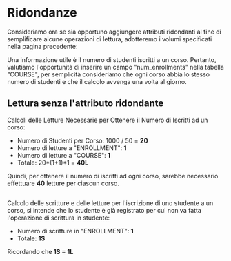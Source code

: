 # Ridondanze

Consideriamo ora se sia opportuno aggiungere attributi ridondanti al fine di semplificare alcune operazioni di lettura, adotteremo i volumi specificati nella pagina precedente:

Una informazione utile è il numero di studenti iscritti a un corso. Pertanto, valutiamo l'opportunità di inserire un campo "num_enrollments" nella tabella "COURSE", per semplicità consideriamo che ogni corso abbia lo stesso numero di studenti e che il calcolo avvenga una volta al giorno.

## Lettura senza l'attributo ridondante

Calcoli delle Letture Necessarie per Ottenere il Numero di Iscritti ad un corso:

- Numero di Studenti per Corso: 1000 / 50 = **20**
- Numero di letture a "ENROLLMENT": **1**
- Numero di letture a "COURSE": **1**
- Totale: 20\*(1+1)\*1 = **40L**

Quindi, per ottenere il numero di iscritti ad ogni corso, sarebbe necessario effettuare **40** letture per ciascun corso.

##

Calcolo delle scritture e delle letture per l'iscrizione di uno studente a un corso, si intende che lo studente è già registrato per cui non va fatta l'operazione di scrittura in studente:

- Numero di scritture in "ENROLLMENT": **1**
- Totale: **1S**

Ricordando che **1S = 1L**
